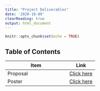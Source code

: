 ```yaml
---
title: "Project Deliverables"
date: '2020-10-09'
clearReading: true 
output: html_document
---
```


```r
knitr::opts_chunk$set(echo = TRUE)
```

## Table of Contents

Item         | Link
-------------|------
Proposal     | [Click here](/2020/10/project-proposal-identifying-neighbourhoods-with-childhood-developmental-risk-through-geospatial-analysis-of-built-spaces/)
Poster       | [Click here](https://tinyblocks.rbind.io/1/01/project-poster/)

